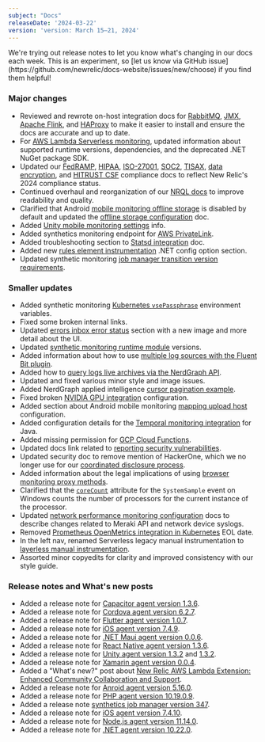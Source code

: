 ```yaml
---
subject: "Docs"
releaseDate: '2024-03-22'
version: 'version: March 15–21, 2024'
---
```


<Callout variant="important">
We're trying out release notes to let you know what's changing in our docs each week. This is an experiment, so [let us know via GitHub issue](https://github.com/newrelic/docs-website/issues/new/choose) if you find them helpful!
</Callout>

### Major changes

* Reviewed and rewrote on-host integration docs for [RabbitMQ](/install/rabbitmq/), [JMX](/install/jmx/), [Apache Flink](/install/apache-flink/), and [HAProxy](/install/haproxy/) to make it easier to install and ensure the docs are accurate and up to date.
* For [AWS Lambda Serverless monitoring](/docs/serverless-function-monitoring/aws-lambda-monitoring/get-started/compatibility-requirements-aws-lambda-monitoring/), updated information about supported runtime versions, dependencies, and the deprecated .NET NuGet package SDK.
* Updated our [FedRAMP](/docs/security/security-privacy/compliance/certificates-standards-regulations/fedramp-moderate/), [HIPAA](/docs/security/security-privacy/compliance/certificates-standards-regulations/hipaa/), [ISO-27001](/docs/security/security-privacy/compliance/certificates-standards-regulations/iso-27001/), [SOC2](/docs/security/security-privacy/compliance/certificates-standards-regulations/soc2/), [TISAX](/docs/security/security-privacy/compliance/certificates-standards-regulations/tisax/), [data encryption](/docs/security/security-privacy/compliance/data-encryption/), and [HITRUST CSF](/docs/security/security-privacy/compliance/hitrust/) compliance docs to reflect New Relic's 2024 compliance status.
* Continued overhaul and reorganization of our [NRQL docs](/docs/nrql/get-started/introduction-nrql-new-relics-query-language) to improve readability and quality.
* Clarified that Android [mobile monitoring offline storage](/docs/mobile-monitoring/new-relic-mobile/mobile-sdk/configure-settings/#android-offline-storage) is disabled by default and updated the [offline storage configuration](/docs/mobile-monitoring/new-relic-mobile/mobile-sdk/set-max-offline-storage/#android) doc.
* Added [Unity mobile monitoring settings](https://docs.newrelic.com/docs/mobile-monitoring/new-relic-mobile/mobile-sdk/configure-settings/#unity) info.
* Added synthetics monitoring endpoint for [AWS PrivateLink](/docs/data-apis/custom-data/aws-privatelink).
* Added troubleshooting section to [Statsd integration](/docs/more-integrations/open-source-telemetry-integrations/statsd/statsd-monitoring-integration/#troubleshooting) doc.
* Added new [rules element instrumentation](/docs/apm/agents/net-agent/configuration/net-agent-configuration/#instrumentation-rules) .NET config option section.
* Updated synthetic monitoring [job manager transition version requirements](/docs/synthetics/synthetic-monitoring/private-locations/job-manager-transition-guide).

### Smaller updates

* Added synthetic monitoring [Kubernetes `vsePassphrase`](/docs/synthetics/synthetic-monitoring/private-locations/job-manager-configuration/#kubernetes-env-config) environment variables.
* Fixed some broken internal links.
* Updated [errors inbox error status](/docs/errors-inbox/errors-inbox) section with a new image and more detail about the UI.
* Updated [synthetic monitoring runtime module](/docs/synthetics/synthetic-monitoring/using-monitors/manage-monitor-runtimes) versions.
* Added information about how to use [multiple log sources with the Fluent Bit plugin](/docs/logs/forward-logs/fluent-bit-plugin-log-forwarding). 
* Added how to [query logs live archives via the NerdGraph API](/docs/logs/get-started/live-archives).
* Updated and fixed various minor style and image issues.
* Added NerdGraph applied intelligence [cursor pagination example](/docs/apis/nerdgraph/examples/nerdgraph-api-notifications-channels/#paginate).
* Fixed broken [NVIDIA GPU integration](/docs/infrastructure/host-integrations/host-integrations-list/nvidia-gpu-integration) configuration.
* Added section about Android mobile monitoring [mapping upload host](/docs/mobile-monitoring/new-relic-mobile-android/install-configure/android-agent-crash-reporting) configuration.
* Added configuration details for the [Temporal monitoring integration](/docs/infrastructure/host-integrations/host-integrations-list/temporal-monitoring-integration) for Java.
* Added missing permission for [GCP Cloud Functions](/docs/infrastructure/google-cloud-platform-integrations/get-started/integrations-custom-roles).
* Updated docs link related to [reporting security vulnerabilities](/docs/security/security-privacy/information-security/security-bulletins/#report).
* Updated security doc to remove mention of HackerOne, which we no longer use for our [coordinated disclosure process](/docs/security/security-privacy/information-security/software-development-lifecycle).
* Added information about the legal implications of using [browser monitoring proxy methods](/docs/browser/new-relic-browser/configuration/proxy-agent-requests).
* Clarified that the [`coreCount`](https://docs.newrelic.com/attribute-dictionary/?event=SystemSample&attribute=coreCount) attribute for the `SystemSample` event on Windows counts the number of processors for the current instance of the processor.
* Updated [network performance monitoring configuration](/docs/network-performance-monitoring/advanced/advanced-config) docs to describe changes related to Meraki API and network device syslogs.
* Removed [Prometheus OpenMetrics integration in Kubernetes](/docs/infrastructure/prometheus-integrations/install-configure-prometheus-agent/migration-guide) EOL date.
* In the left nav, renamed Serverless legacy manual instrumentation to [layerless manual instrumentation](/docs/serverless-function-monitoring/aws-lambda-monitoring/enable-lambda-monitoring/enable-serverless-monitoring-aws-lambda-layerless/).
* Assorted minor copyedits for clarity and improved consistency with our style guide. 

### Release notes and What's new posts

* Added a release note for [Capacitor agent version 1.3.6](/docs/release-notes/mobile-release-notes/capacitor-release-notes/capacitor-agent-136/).
* Added a release note for [Cordova agent version 6.2.7](/docs/release-notes/mobile-release-notes/cordova-release-notes/cordova-agent-627/).
* Added a release note for [Flutter agent version 1.0.7](/docs/release-notes/mobile-release-notes/flutter-release-notes/flutter-agent-107/).
* Added a release note for [iOS agent version 7.4.9](/docs/release-notes/mobile-release-notes/ios-release-notes/ios-agent-749/).
* Added a release note for [.NET Maui agent version 0.0.6](/docs/release-notes/mobile-release-notes/net-maui-release-notes/net-maui-agent-006/).
* Added a release note for [React Native agent version 1.3.6](/docs/release-notes/mobile-release-notes/react-native-release-notes/react-native-agent-136/).
* Added a release note for [Unity agent version 1.3.2](/docs/release-notes/mobile-release-notes/unity-release-notes/unity-agent-132/) and [1.3.2](/docs/release-notes/mobile-release-notes/unity-release-notes/unity-agent-133/).
* Added a release note for [Xamarin agent version 0.0.4](/docs/release-notes/mobile-release-notes/xamarin-release-notes/xamarin-agent-004/).
* Added a "What's new?" post about [New Relic AWS Lambda Extension: Enhanced Community Collaboration and Support](/whats-new/2024/03/whats-new-03-18-lambdacommunityplus).
* Added a release note for [Anroid agent version 5.16.0](/docs/release-notes/mobile-release-notes/new-relic-android-release-notes/new-relic-android-agent-5160).
* Added a release note for [PHP agent version 10.19.0.9](/docs/release-notes/agent-release-notes/php-release-notes/php-agent-10-19-0-9).
* Added a release note [synthetics job manager version 347](/docs/release-notes/synthetics-release-notes/job-manager-release-notes/job-manager-release-347).
* Added a release note for [iOS agent version 7.4.10](/docs/release-notes/mobile-release-notes/ios-release-notes/ios-agent-7410/).
* Added a release note for [Node.js agent version 11.14.0](/docs/release-notes/agent-release-notes/nodejs-release-notes/node-agent-11-14-0).
* Added a release note for [.NET agent version 10.22.0](/docs/release-notes/agent-release-notes/net-release-notes/net-agent-10-22-0).
